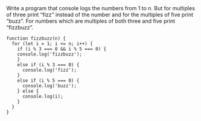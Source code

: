 <span className="instructions">
  Write a program that console logs the numbers from 1 to n. But for multiples
  of three print “fizz” instead of the number and for the multiples of five
  print “buzz”. For numbers which are multiples of both three and five print
  “fizzbuzz”.
</span>

```
function fizzbuzz(n) {
  for (let i = 1; i <= n; i++) {
    if (i % 3 === 0 && i % 5 === 0) {
    console.log('fizzbuzz');
    }
    else if (i % 3 === 0) {
      console.log('fizz');
    }
    else if (i % 5 === 0) {
      console.log('buzz');
    } else {
      console.log(i);
    }
  }
}
```
